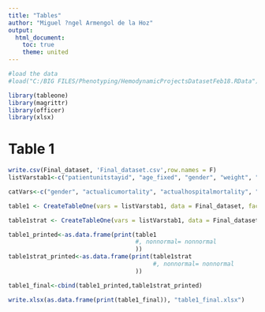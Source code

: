 ```yaml
---
title: "Tables"
author: "Miguel ?ngel Armengol de la Hoz"
output:
  html_document:
    toc: true
    theme: united
---
```



```r
#load the data
#load("C:/BIG FILES/Phenotyping/HemodynamicProjectsDatasetFeb18.RData")
```


```r
library(tableone)
library(magrittr)
library(officer)
library(xlsx)
```



# Table 1

```r
write.csv(Final_dataset, 'Final_dataset.csv',row.names = F)
listVarstab1<-c("patientunitstayid", "age_fixed", "gender", "weight", "height", "BMI", "BMI_group", "unitType", "body_surface_area", "apachescore", "unabridgedunitlos", "unabridgedhosplos", "unabridgedactualventdays", "first_hct_6hrs", "mean_hct_24_36hrs", "AKIstage", "delta_sofa", "delta_sofa_bin", "actualhospitalmortality", "HospitalLOS")

catVars<-c("gender", "actualicumortality", "actualhospitalmortality", "delta_sofa_bin")

table1 <- CreateTableOne(vars = listVarstab1, data = Final_dataset, factorVars = catVars,testNormal=oneway.test)

table1strat <- CreateTableOne(vars = listVarstab1, data = Final_dataset, factorVars = catVars,testNormal=oneway.test, strata="Q_leakingn_index")

table1_printed<-as.data.frame(print(table1
                                    #, nonnormal= nonnormal
                                    ))
table1strat_printed<-as.data.frame(print(table1strat
                                         #, nonnormal= nonnormal
                                    ))

table1_final<-cbind(table1_printed,table1strat_printed)

write.xlsx(as.data.frame(print(table1_final)), "table1_final.xlsx")

```


